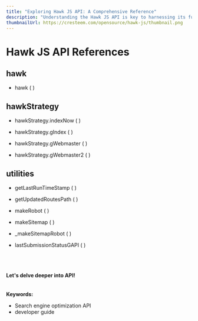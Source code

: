 ---
title: "Exploring Hawk JS API: A Comprehensive Reference"
description: "Understanding the Hawk JS API is key to harnessing its full potential. This article will serve as your go-to reference, covering methods for indexation, sitemap generation, and more, along with code examples for your web projects."
thumbnailUrl: https://cresteem.com/opensource/hawk-js/thumbnail.png
---

# Hawk JS API References

## hawk

- hawk ( )

## hawkStrategy

- hawkStrategy.indexNow ( )

- hawkStrategy.gIndex ( )

- hawkStrategy.gWebmaster ( )

- hawkStrategy.gWebmaster2 ( )


## utilities

- getLastRunTimeStamp ( )

- getUpdatedRoutesPath ( )

- makeRobot ( )

- makeSitemap ( )

- _makeSitemapRobot ( )

- lastSubmissionStatusGAPI ( )


<br/>
<br/>
<br/>
<b>Let's delve deeper into API!</b>


<br/>
<br/>
<br/>
<strong>Keywords:</strong>
<ul className={style.keywords}>
    <li>Search engine optimization API</li>
    <li>developer guide</li>
</ul>
